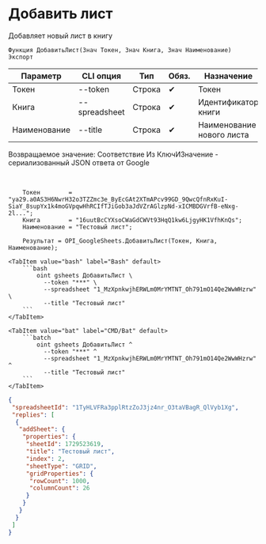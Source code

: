 ﻿---
sidebar_position: 1
description: Добавить лист и другие функции для работы с Google Sheets в Открытом пакете интеграций - бесплатной open-source библиотеке интеграций для 1С:Предприятие 8, OneScript и CLI
keywords: [1C, 1С, 1С:Предприятие, 1С:Предприятие 8.3, API, Интеграция, Сервисы, Обмен, OneScript, CLI, Google Sheets]
---


# Добавить лист
 Добавляет новый лист в книгу



`Функция ДобавитьЛист(Знач Токен, Знач Книга, Знач Наименование) Экспорт`

  | Параметр | CLI опция | Тип | Обяз. | Назначение |
  |-|-|-|-|-|
  | Токен | --token | Строка | &#x2714; | Токен |
  | Книга | --spreadsheet | Строка | &#x2714; | Идентификатор книги |
  | Наименование | --title | Строка | &#x2714; | Наименование нового листа |

  
  Возвращаемое значение:   Соответствие Из КлючИЗначение - сериализованный JSON ответа от Google

<br/>




```bsl title="Пример использования для 1С:Предприятие/OneScript"
    Токен        = "ya29.a0AS3H6NwrH32o3TZZmc3e_ByEcGAt2XTmAPcv99GD_9QwcQfnRxKuI-SiaY_8supYx1k4moGVpqwHhRCIfTJiGob3aJdVZrAGlzpNd-xICMBDGVrfB-eNxg-2l...";
    Книга        = "16uutBcCYXsoCWaGdCWVt93HqQ1kw6LjgyHK1VfhKnQs";
    Наименование = "Тестовый лист";

    Результат = OPI_GoogleSheets.ДобавитьЛист(Токен, Книга, Наименование);
```
    

 <Tabs>
  
    <TabItem value="bash" label="Bash" default>
        ```bash
            oint gsheets ДобавитьЛист \
              --token "***" \
              --spreadsheet "1_MzXpnkwjhERWLm0MrYMTNT_Oh791mO14Qe2WwWHzrw" \
              --title "Тестовый лист"
        ```
    </TabItem>
  
    <TabItem value="bat" label="CMD/Bat" default>
        ```batch
            oint gsheets ДобавитьЛист ^
              --token "***" ^
              --spreadsheet "1_MzXpnkwjhERWLm0MrYMTNT_Oh791mO14Qe2WwWHzrw" ^
              --title "Тестовый лист"
        ```
    </TabItem>
</Tabs>


```json title="Результат"
{
 "spreadsheetId": "1TyHLVFRa3pplRtzZoJ3jz4nr_O3taVBagR_QlVyb1Xg",
 "replies": [
  {
   "addSheet": {
    "properties": {
     "sheetId": 1729523619,
     "title": "Тестовый лист",
     "index": 2,
     "sheetType": "GRID",
     "gridProperties": {
      "rowCount": 1000,
      "columnCount": 26
     }
    }
   }
  }
 ]
}
```
